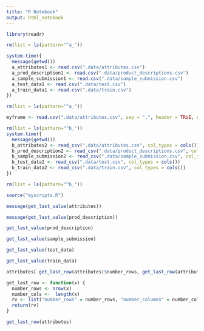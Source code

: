 ```yaml
---
title: "R Notebook"
output: html_notebook
---
```


```r
library(readr)

rm(list = ls(pattern="^a_"))

system.time({
  message(getwd())
  a_attributes1 <- read.csv(".data/attributes.csv")
  a_prod_description1 <- read.csv(".data/product_descriptions.csv")
  a_sample_submission1 <- read.csv(".data/sample_submission.csv")
  a_test_data1 <- read.csv(".data/test.csv")
  a_train_data1 <- read.csv(".data/train.csv")
})

rm(list = ls(pattern="^a_"))

```

```r
myframe <- read.csv(".data/attributes.csv", sep = ",", header = TRUE, na.strings = "NA", strip.white = TRUE, stringsAsFactors = FALSE)
```


```r
rm(list = ls(pattern="^b_"))
system.time({
  message(getwd())
  b_attributes2 <- read_csv(".data/attributes.csv", col_types = cols())
  b_prod_description2 <- read_csv(".data/product_descriptions.csv", col_types = cols())
  b_sample_submission2 <- read_csv(".data/sample_submission.csv", col_types = cols())
  b_test_data2 <- read_csv(".data/test.csv", col_types = cols())
  b_train_data2 <- read_csv(".data/train.csv", col_types = cols())
})

rm(list = ls(pattern="^b_"))
```



```r
source("myscripts.R")
```


```r
message(get_last_value(attributes))
```
```r

message(get_last_value(prod_description))
```

```r
get_last_value(prod_description)
```


```r

get_last_value(sample_submission)
```

```r

get_last_value(test_data)
```

```r
get_last_value(train_data)
```

```r
attributes[ get_last_row(attributes)$number_rows, get_last_row(attributes)$   ]
```


```r

get_last_row <- function(x) {
  number_rows <- nrow(x)
  number_cols <-  length(x)
  rv <- list("number_rows" = number_rows, "number_columns" = number_cols)
  return(rv)
}

```

```r

get_last_row(attributes)

```

